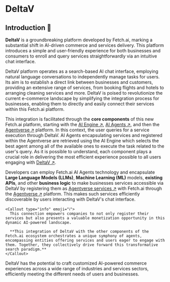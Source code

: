 
# DeltaV

## Introduction 🚀

**DeltaV** is a groundbreaking platform developed by Fetch.ai, marking a substantial shift in AI-driven commerce and services delivery. This platform introduces a simple and user-friendly experience for both businesses and consumers to enroll and query services straightforwardly via an intuitive chat interface.

DeltaV platform operates as a search-based AI chat interface, employing natural language conversations to independently manage tasks for users. Its aim is to establish a direct link between businesses and customers, providing an extensive range of services, from booking flights and hotels to arranging cleaning services and more. DeltaV is poised to revolutionize the current e-commerce landscape by simplifying the integration process for businesses, enabling them to directly and easily connect their services within this Fetch.ai platform.

This integration is facilitated through the **core components** of this new Fetch.ai platform, starting with the [AI Engine ↗️](/concepts/ai-engine/ai-engine-intro), [AI Agents ↗️](/concepts/agents/agents), and then the [Agentverse ↗️](/concepts/agent-services/agentverse-intro) platform. In this context, the user queries for a service execution through DeltaV. AI Agents encapsulating services and registered within the Agentverse are retrieved using the AI Engine which selects the best agent among all of the available ones to execute the task related to the user's query. As it is possible to understand, each component plays a crucial role in delivering the most efficient experience possible to all users engaging with [DeltaV ↗️](https://deltav.agentverse.ai/login).

Developers can employ Fetch.ai AI Agents technology and encapsulate **Large Language Models (LLMs)**, **Machine Learning (ML)** models, **existing APIs**, and other **business logic** to make businesses services accessible via DeltaV by registering them as [Agentverse services ↗️](/guides/agentverse/registering-agent-services) with Fetch.ai through the [Agentverse ↗️](https://agentverse.ai/) platform. This makes such services efficiently discoverable by users interacting with DeltaV's chat interface.

    <Callout type="info" emoji="ℹ️">
      This connection empowers companies to not only register their services but also presents a valuable monetization opportunity in this dynamic AI-powered landscape.

      **This integration of DeltaV with the other components of the Fetch.ai ecosystem orchestrates a unique symphony of agents, encompassing entities offering services and users eager to engage with them. Together, they collectively drive forward this transformative search paradigm.**
    </Callout>

DeltaV has the potential to craft customized AI-powered commerce experiences across a wide range of industries and services sectors, efficiently meeting the different needs of users and businesses.



